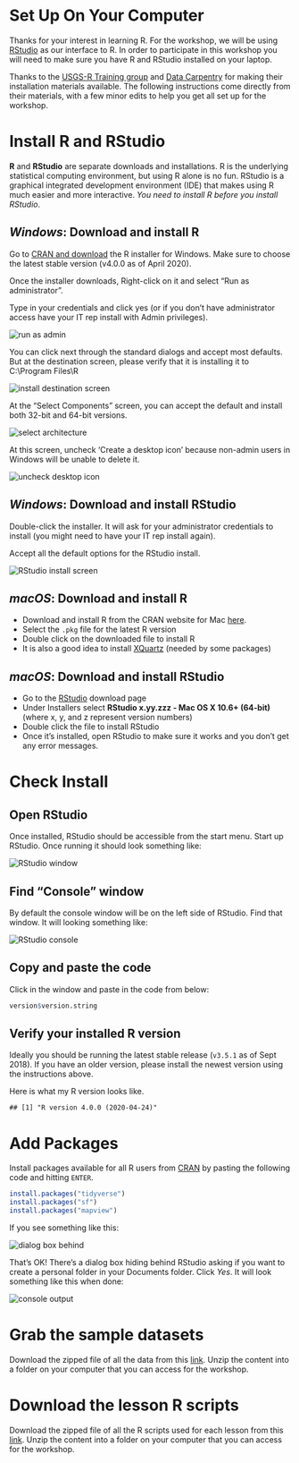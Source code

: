 # Set Up On Your Computer

Thanks for your interest in learning R.  For the workshop, we will be using [RStudio](https://www.rstudio.com/) as our interface to R.  In order to participate in this workshop you will need to make sure you have R and RStudio installed on your laptop.

Thanks to the [USGS-R Training group](https://owi.usgs.gov/R/training.html) and [Data Carpentry](https://datacarpentry.org/R-ecology-lesson/index.html) for making their installation materials available.  The following instructions come directly from their materials, with a few minor edits to help you get all set up for the workshop.

# Install R and RStudio

**R** and **RStudio** are separate downloads and installations. R is the underlying statistical computing environment, but using R alone is no fun. RStudio is a graphical integrated development environment (IDE) that makes using R much easier and more interactive. *You need to install R before you install RStudio*.

## *Windows*: Download and install R
Go to [CRAN and download](https://cran.rstudio.com/bin/windows/base/) the R installer for Windows. Make sure to choose the latest stable version (v4.0.0 as of April 2020).

Once the installer downloads, Right-click on it and select "Run as administrator". 

Type in your credentials and click yes (or if you don't have administrator access have your IT rep install with Admin privileges).

![](figure/install_open_as_admin.png#inline-img "run as admin")

You can click next through the standard dialogs and accept most defaults. But at the destination
screen, please verify that it is installing it to C:\\Program Files\\R

![](figure/install_destination.png#inline-img "install destination screen")

At the "Select Components" screen, you can accept the default and install both 32-bit and 64-bit versions.

![](figure/install_arch_window.png#inline-img "select architecture")

At this screen, uncheck 'Create a desktop icon' because non-admin users in Windows will be unable to delete it.

![](figure/install_tasks.png#inline-img "uncheck desktop icon")


## *Windows*: Download and install RStudio
[](https://www.rstudio.com/products/rstudio/download/)

Double-click the installer. It will ask for your administrator credentials to install (you might need to have your IT rep install again). 

Accept all the default options for the RStudio install.

![](figure/install_rstudio.png#inline-img "RStudio install screen")

## *macOS*: Download and install R

 - Download and install R from the CRAN website for Mac [here](https://cran.r-project.org/bin/macosx/). 
 - Select the `.pkg` file for the latest R version
 - Double click on the downloaded file to install R
 - It is also a good idea to install [XQuartz](https://www.xquartz.org/) (needed by some packages)

## *macOS*: Download and install RStudio

 - Go to the [RStudio](https://www.rstudio.com/products/rstudio/download/#download) download page
 - Under Installers select **RStudio x.yy.zzz - Mac OS X 10.6+ (64-bit)** (where x, y, and z represent version numbers)
 - Double click the file to install RStudio
 - Once it’s installed, open RStudio to make sure it works and you don’t get any error messages.


# Check Install

## Open RStudio
Once installed, RStudio should be accessible from the start menu.  Start up RStudio.  Once running it should look something like:

![](figure/rstudio.png#inline-img "RStudio window")

## Find "Console" window
By default the console window will be on the left side of RStudio.  Find that window.  It will looking something like:  

![](figure/rstudio_console.png#inline-img "RStudio console")

## Copy and paste the code
Click in the window and paste in the code from below:


```r
version$version.string
```

## Verify your installed R version

Ideally you should be running the latest stable release (`v3.5.1` as of Sept 2018). If you have an older version, please install the newest version using the instructions above.

Here is what my R version looks like.

```
## [1] "R version 4.0.0 (2020-04-24)"
```

# Add Packages

Install packages available for all R users from [CRAN](https://cran.r-project.org/) by pasting the following code and hitting `ENTER`.


```r
install.packages("tidyverse")
install.packages("sf")
install.packages("mapview")
```

If you see something like this:

![](figure/personal_library_dialog.png#inline-img "dialog box behind")

That's OK! There’s a dialog box hiding behind RStudio asking if you want to create a personal folder in your Documents folder.  Click *Yes*. It will look something like this when done:

![](figure/general_pkg_output.png#inline-img "console output")

# Grab the sample datasets

Download the zipped file of all the data from this [link](data/data.zip).  Unzip the content into a folder on your computer that you can access for the workshop.

# Download the lesson R scripts

Download the zipped file of all the R scripts used for each lesson from this [link](scripts.zip).  Unzip the content into a folder on your computer that you can access for the workshop. 

